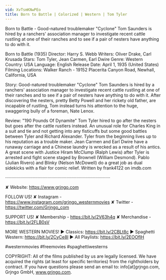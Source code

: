 ```yaml
---
vid: XvTsmKNwPEo
title: Born to Battle | Colorized | Western | Tom Tyler
---
```


Born to Battle - Good-natured troublemaker "Cyclone" Tom Saunders is hired by a ranchers' association manager to investigate recent cattle rustling at one of their ranches and to see if a pair of nesters have anything to do with it.

Born to Battle (1935)
Director: Harry S. Webb
Writers: Oliver Drake, Carl Krusada
Stars: Tom Tyler, Jean Carmen, Earl Dwire
Genre: Western
Country: USA
Language: English
Release Date: April 1, 1935 (United States)
Filming Locations: Walker Ranch - 19152 Placerita Canyon Road, Newhall, California, USA

Story:
Good-natured troublemaker "Cyclone" Tom Saunders is hired by a ranchers' association manager to investigate recent cattle rustling at one of their ranches and to see if a pair of nesters have anything to do with it. After discovering the nesters, pretty Betty Powell and her rickety old father, are incapable of rustling, Tom instead turns his attention to the huge, swaggering bully of a foreman, Nate Lenox.

Review:
"190 Pounds Of Dynamite"
Tom Tyler hired to go after the nesters but goes after the cattle rustlers instead. An unusual role for Charles King in a suit and tie and not getting into any fisticuffs but some good battles between Tyler and Richard Alexander. Tyler from the beginning lives up to his reputation as a trouble maker. Jean Carmen and Earl Dwire have a runaway carriage and a Chinese laundry is wrecked as a result of his antics. A great scene with Justice Hiram McClump (Ralph Lewis) after Tyler is arrested and fight scene staged by Brownell (William Desmond). Pablo (Julian Rivero) and Blinky (Nelson McDowell) do a great job as dual sidekicks with a flair for comic relief. Written by frank4122 on imdb.com

····················································································

✘ Website: https://www.grjngo.com

FOLLOW US!
✘ Instagram - https://www.instagram.com/grjngo_westernmovies
✘ Twitter - https://twitter.com/Grjngo_com

SUPPORT US!
✘ Membership - https://bit.ly/2V63h4q
✘ Merchandise - https://bit.ly/2FLB0sV

MORE WESTERN MOVIES! 
► Classics: https://bit.ly/2CBLt8c 
► Spaghetti Western: https://bit.ly/2CyCe8I 
► All Playlists: https://bit.ly/2EOOfIH 

#westernmovies #freemovies #spaghettiwesterns

COPYRIGHT: All of the films published by us are legally licensed. We have acquired the rights (at least for specific territories) from the rightholders by contract. If you have questions please send an email to: info[at]grjngo.com, Grjngo GmbH, www.grjngo.com.